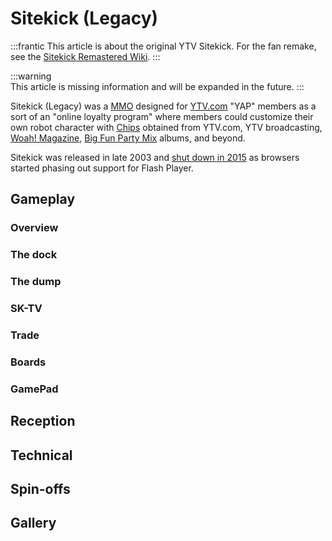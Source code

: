 # Sitekick (Legacy)
:::frantic
This article is about the original YTV Sitekick.  For the fan remake, see the [Sitekick Remastered Wiki](/docs/intro).
:::

:::warning	
This article is missing information and will be expanded in the future. 
:::

Sitekick (Legacy) was a [MMO](https://en.wikipedia.org/wiki/Massively_multiplayer_online_game) designed for [YTV.com](/docs/ytv/) "YAP" members as a sort of an "online loyalty program" where members could customize their own robot character with [Chips](/docs/features/chips/) obtained from YTV.com, YTV broadcasting, [Woah! Magazine](/docs/ytv/whoa_magazine/), [Big Fun Party Mix](/docs/ytv/bfpm/) albums, and beyond.

Sitekick was released in late 2003 and [shut down in 2015](/docs/ytv/sitekick/sitekick_closure/) as browsers started phasing out support for Flash Player.

## Gameplay
### Overview

### The dock

### The dump

### SK-TV

### Trade

### Boards

### GamePad

## Reception

## Technical

## Spin-offs

## Gallery
